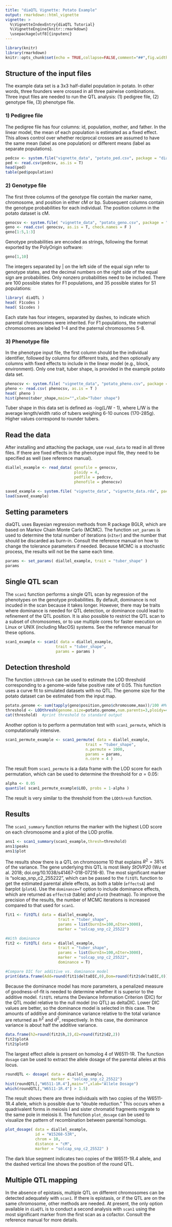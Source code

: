 ```yaml
---
title: "diaQTL Vignette: Potato Example"
output: rmarkdown::html_vignette
vignette: >
  %\VignetteIndexEntry{diaQTL Tutorial}
  %\VignetteEngine{knitr::rmarkdown}
  \usepackage[utf8]{inputenc}
---
```


```r
library(knitr)
library(rmarkdown)
knitr::opts_chunk$set(echo = TRUE,collapse=FALSE,comment="##",fig.width=5,fig.height=5)
```

## Structure of the input files
The example data set is a 3x3 half-diallel population in potato. In other words, three founders were crossed in all three pairwise combinations. Three input files are needed to run the QTL analysis: (1) pedigree file, (2) genotype file, (3) phenotype file. 

### 1) Pedigree file
The pedigree file has four columns: id, population, mother, and father. In the linear model, the mean of each population is estimated as a fixed effect. This allows control over whether reciprocal crosses are assumed to have the same mean (label as one population) or different means (label as separate populations).
```r
pedcsv <- system.file("vignette_data", "potato_ped.csv", package = "diaQTL")
ped <- read.csv(pedcsv, as.is = T)
head(ped)
table(ped$population)
```

### 2) Genotype file
The first three columns of the genotype file contain the marker name, chromosome, and position in either cM or bp. Subsequent columns contain the genotype probabilities for each individual. The position column in the potato dataset is cM.
```r
genocsv <- system.file( "vignette_data", "potato_geno.csv", package = "diaQTL" )
geno <- read.csv( genocsv, as.is = T, check.names = F )
geno[1:5,1:3]
```
Genotype probabilities are encoded as strings, following the format exported by the PolyOrigin software:
```r
geno[1,10]
```
The integers separated by | on the left side of the equal sign refer to genotype states, and the decimal numbers on the right side of the equal sign are probabilities. Only nonzero probabilities need to be included. There are 100 possible states for F1 populations, and 35 possible states for S1 populations:
```r
library( diaQTL )
head( F1codes )
head( S1codes )
```
Each state has four integers, separated by dashes, to indicate which parental chromosomes were inherited. For F1 populations, the maternal chromosomes are labeled 1-4 and the paternal chromosomes 5-8. 

### 3) Phenotype file
In the phenotype input file, the first column should be the individual identifier, followed by columns for different traits, and then optionally any columns with fixed effects to include in the linear model (e.g., block, environment). Only one trait, tuber shape, is provided in the example potato data set.

```r
phenocsv <- system.file( "vignette_data", "potato_pheno.csv", package = "diaQTL" )
pheno <- read.csv( phenocsv, as.is = T )
head( pheno )
hist(pheno$tuber_shape,main="",xlab="Tuber shape")
```

Tuber shape in this data set is defined as -log(L/W - 1), where L/W is the average length/width ratio of tubers weighing 6-10 ounces (170-285g). Higher values correspond to rounder tubers.

## Read the data
After installing and attaching the package, use `read_data` to read in all three files. If there are fixed effects in the phenotype input file, they need to be specified as well (see reference manual).
```r
diallel_example <- read_data( genofile = genocsv,
                              ploidy = 4,
                              pedfile = pedcsv,
                              phenofile = phenocsv)
```
```r
saved_example <- system.file( "vignette_data", "vignette_data.rda", package = "diaQTL" )
load(saved_example)
```

## Setting parameters
diaQTL uses Bayesian regression methods from R package BGLR, which are based on Markov Chain Monte Carlo (MCMC). The function `set_params` is used to determine the total number of iterations (`nIter`) and the number that should be discarded as burn-in. Consult the reference manual on how to change the tolerance parameters if needed. Because MCMC is a stochastic process, the results will not be the same each time.
```r
params <- set_params( diallel_example, trait = "tuber_shape" )
params
```

## Single QTL scan
The `scan1` function performs a single QTL scan by regression of the phenotypes on the genotype probabilities. By default, dominance is not incuded in the scan because it takes longer. However, there may be traits where dominance is needed for QTL detection, or dominance could lead to refinement of the QTL position. It is also possible to restrict the QTL scan to a subset of chromosomes, or to use multiple cores for faster execution on Linux or UNIX (including MacOS) systems. See the reference manual for these options.
```r
scan1_example <- scan1( data = diallel_example,
                      trait = "tuber_shape",
                      params = params )
```

## Detection threshold
The function `LODthresh` can be used to estimate the LOD threshold corresponding to a genome-wide false positive rate of 0.05. This function uses a curve fit to simulated datasets with no QTL. The genome size for the potato dataset can be estimated from the input map.
```r
potato.genome <- sum(tapply(geno$position,geno$chromosome,max))/100 #Morgans 
threshold <- LODthresh(genome.size=potato.genome,num.parents=3,ploidy=4)
cat(threshold)  #print threshold to standard output
```
Another option is to perform a permutation test with `scan1_permute`, which is computationally intensive.
```r
scan1_permute_example <- scan1_permute( data = diallel_example, 
                                   trait = "tuber_shape", 
                                   n.permute = 1000, 
                                   params = params, 
                                   n.core = 4 )
```
The result from `scan1_permute` is a data frame with the LOD score for each permutation, which can be used to determine the threshold for $\alpha = 0.05$:
```r
alpha <- 0.05
quantile( scan1_permute_example$LOD, probs = 1-alpha )
```
The result is very similar to the threshold from the `LODthresh` function.

## Results
The `scan1_summary` function returns the marker with the highest LOD score on each chromosome and a plot of the LOD profile. 
```r
ans1 <- scan1_summary(scan1_example,thresh=threshold)
ans1$peaks
ans1$plot

```

The results show there is a QTL on chromosome 10 that explains $R^{2} = 38\%$ of the variance. The gene underlying this QTL is most likely *StOVP20* (Wu et al. 2018; doi.org/10.1038/s41467-018-07216-8). The most significant marker is "solcap_snp_c2_255222", which can be passed to the `fitQTL` function to get the estimated parental allele effects, as both a table (`effectsA`) and barplot (`plotA`). Use the `dominance=T` option to include dominance effects, which are returned as `effectsD` (table) and `plotD` (heatmap). To improve the precision of the results, the number of MCMC iterations is increased compared to that used for `scan1`.
```r
fit1 <- fitQTL( data = diallel_example, 
                       trait = "tuber_shape", 
                       params = list(burnIn=100,nIter=3000), 
                       marker = "solcap_snp_c2_25522")

#With dominance
fit2 <- fitQTL( data = diallel_example, 
                       trait = "tuber_shape", 
                       params = list(burnIn=100,nIter=3000), 
                       marker = "solcap_snp_c2_25522",
                       dominance = T)

#Compare DIC for additive vs. dominance model
print(data.frame(Add=round(fit1$deltaDIC,0),Dom=round(fit2$deltaDIC,0)),row.names=F)
```

Because the dominance model has more parameters, a penalized measure of goodness-of-fit is needed to determine whether it is superior to the additive model. `fitQTL` returns the Deviance Information Criterion (DIC) for the QTL model relative to the null model (no QTL) as deltaDIC. Lower DIC values are better, so the dominance model is selected in this case. The amounts of additive and dominance variance relative to the total variance are returned as $h^2$ and $d^2$, respectively. In this case, the dominance variance is about half the additive variance.
```r
data.frame(h2=round(fit2$h,2),d2=round(fit2$d2,2))
fit2$plotA
fit2$plotD
```

The largest effect allele is present on homolog 4 of W6511-1R. The function `dosage` can be used to extract the allele dosage of the parental alleles at this locus.
```r
roundQTL <- dosage( data = diallel_example, 
                    marker = "solcap_snp_c2_25522")
hist(roundQTL[,"W6511-1R.4"],main="",xlab="Allele Dosage")
which(roundQTL[,"W6511-1R.4"] > 1.5)
```

The result shows there are three individuals with two copies of the W6511-1R.4 allele, which is possible due to "double reduction." This occurs when a quadrivalent forms in meiosis I and sister chromatid fragments migrate to the same pole in meiosis II. The function `plot_dosage` can be used to visualize the pattern of recombination between parental homologs.
```r
plot_dosage( data = diallel_example, 
             id = "W15268-53R", 
             chrom = 10,
             distance = "cM",
             marker = "solcap_snp_c2_25522" )
```

The dark blue segment indicates two copies of the W6511-1R.4 allele, and the dashed vertical line shows the position of the round QTL.

## Multiple QTL mapping
In the absence of epistasis, multiple QTL on different chromosomes can be detected adequately with  `scan1`. If there is epistasis, or if the QTL are on the same chromosome, other methods are needed. At present, the only option available in `diaQTL` is to conduct a second analysis with `scan1` using the most significant marker from the first scan as a cofactor. Consult the reference manual for more details.
